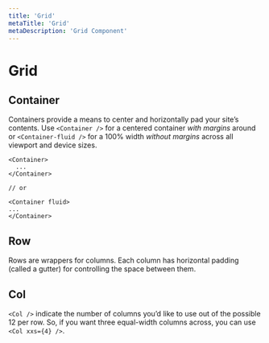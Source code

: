 ```yaml
---
title: 'Grid'
metaTitle: 'Grid'
metaDescription: 'Grid Component'
---
```


# Grid

## Container

Containers provide a means to center and horizontally pad your site’s contents.
Use `<Container />` for a centered container _with margins_ around or
`<Container-fluid />` for a 100% width _without margins_ across all viewport and
device sizes.

```
<Container>
  ...
</Container>

// or

<Container fluid>
...
</Container>
```

## Row

Rows are wrappers for columns. Each column has horizontal padding (called a
gutter) for controlling the space between them.

## Col

`<Col />` indicate the number of columns you’d like to use out of the possible
12 per row. So, if you want three equal-width columns across, you can use
`<Col xxs={4} />`.
